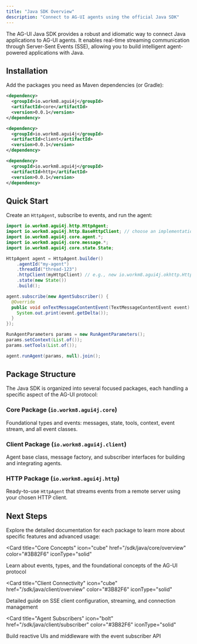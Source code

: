 ```yaml
---
title: "Java SDK Overview"
description: "Connect to AG-UI agents using the official Java SDK"
---
```


The AG-UI Java SDK provides a robust and idiomatic way to connect Java applications to AG-UI agents.
It enables real-time streaming communication through Server-Sent Events (SSE), allowing you to build intelligent agent-powered applications with Java.

## Installation

Add the packages you need as Maven dependencies (or Gradle):

```xml
<dependency>
  <groupId>io.workm8.agui4j</groupId>
  <artifactId>core</artifactId>
  <version>0.0.1</version>
</dependency>

<dependency>
  <groupId>io.workm8.agui4j</groupId>
  <artifactId>client</artifactId>
  <version>0.0.1</version>
</dependency>

<dependency>
  <groupId>io.workm8.agui4j</groupId>
  <artifactId>http</artifactId>
  <version>0.0.1</version>
</dependency>
```

## Quick Start

Create an `HttpAgent`, subscribe to events, and run the agent:

```java
import io.workm8.agui4j.http.HttpAgent;
import io.workm8.agui4j.http.BaseHttpClient; // choose an implementation, e.g., OkHttp
import io.workm8.agui4j.core.agent.*;
import io.workm8.agui4j.core.message.*;
import io.workm8.agui4j.core.state.State;

HttpAgent agent = HttpAgent.builder()
    .agentId("my-agent")
    .threadId("thread-123")
    .httpClient(myHttpClient) // e.g., new io.workm8.agui4j.okhttp.HttpClient("https://api.example.com/agent")
    .state(new State())
    .build();

agent.subscribe(new AgentSubscriber() {
  @Override
  public void onTextMessageContentEvent(TextMessageContentEvent event) {
    System.out.print(event.getDelta());
  }
});

RunAgentParameters params = new RunAgentParameters();
params.setContext(List.of());
params.setTools(List.of());

agent.runAgent(params, null).join();
```

## Package Structure

The Java SDK is organized into several focused packages, each handling a specific aspect of the AG-UI protocol:

### Core Package (`io.workm8.agui4j.core`)
Foundational types and events: messages, state, tools, context, event stream, and all event classes.

### Client Package (`io.workm8.agui4j.client`)
Agent base class, message factory, and subscriber interfaces for building and integrating agents.

### HTTP Package (`io.workm8.agui4j.http`)
Ready-to-use `HttpAgent` that streams events from a remote server using your chosen HTTP client.



## Next Steps

Explore the detailed documentation for each package to learn more about specific features and advanced usage:

<Card
  title="Core Concepts"
  icon="cube"
  href="/sdk/java/core/overview"
  color="#3B82F6"
  iconType="solid"
>
  Learn about events, types, and the foundational concepts of the AG-UI protocol
</Card>

<Card
  title="Client Connectivity"
  icon="cube"
  href="/sdk/java/client/overview"
  color="#3B82F6"
  iconType="solid"
>
  Detailed guide on SSE client configuration, streaming, and connection management
</Card>

<Card
  title="Agent Subscribers"
  icon="bolt"
  href="/sdk/java/client/subscriber"
  color="#3B82F6"
  iconType="solid"
>
  Build reactive UIs and middleware with the event subscriber API
</Card>